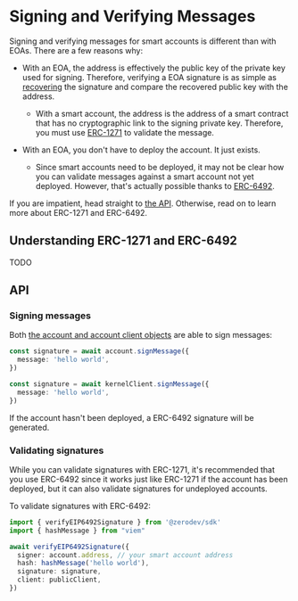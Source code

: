 
<VersionWarning version="5.3.x" /> 

# Signing and Verifying Messages

Signing and verifying messages for smart accounts is different than with EOAs.  There are a few reasons why:

- With an EOA, the address is effectively the public key of the private key used for signing.  Therefore, verifying a EOA signature is as simple as [recovering](https://soliditydeveloper.com/ecrecover) the signature and compare the recovered public key with the address.
  - With a smart account, the address is the address of a smart contract that has no cryptographic link to the signing private key.  Therefore, you must use [ERC-1271](https://eips.ethereum.org/EIPS/eip-1271) to validate the message.

- With an EOA, you don't have to deploy the account.  It just exists.
  - Since smart accounts need to be deployed, it may not be clear how you can validate messages against a smart account not yet deployed.  However, that's actually possible thanks to [ERC-6492](https://eips.ethereum.org/EIPS/eip-6492).

If you are impatient, head straight to [the API](#api).  Otherwise, read on to learn more about ERC-1271 and ERC-6492.

## Understanding ERC-1271 and ERC-6492

TODO

## API

### Signing messages

Both [the account and account client objects](/sdk/v5_3_x/core-api/create-account#create-a-kernel-account) are able to sign messages:

```ts
const signature = await account.signMessage({
  message: 'hello world',
})

const signature = await kernelClient.signMessage({
  message: 'hello world',
})
```

If the account hasn't been deployed, a ERC-6492 signature will be generated.

### Validating signatures

While you can validate signatures with ERC-1271, it's recommended that you use ERC-6492 since it works just like ERC-1271 if the account has been deployed, but it can also validate signatures for undeployed accounts.

To validate signatures with ERC-6492:

```ts
import { verifyEIP6492Signature } from '@zerodev/sdk'
import { hashMessage } from "viem"

await verifyEIP6492Signature({
  signer: account.address, // your smart account address
  hash: hashMessage('hello world'),
  signature: signature,
  client: publicClient,
})
```